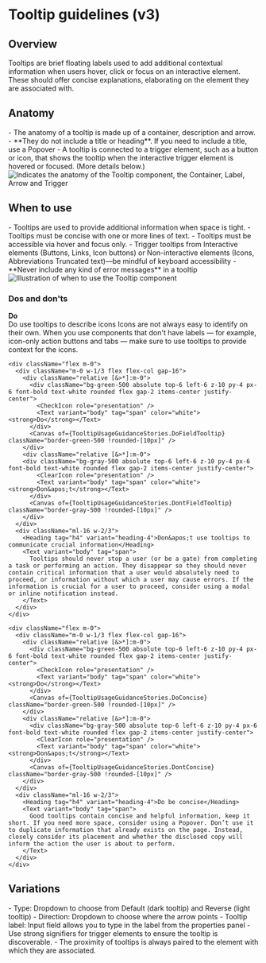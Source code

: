 

<Meta of={TooltipUsageGuidanceStories} />

# Tooltip guidelines (v3)

<ResourceLinks
  sourceCode="https://github.com/cultureamp/kaizen-design-system/tree/main/packages/components/src/Tooltip"
  figma="https://www.figma.com/file/eZKEE5kXbEMY3lx84oz8iN/%F0%9F%92%9C-UI-Kit%3A-Heart?type=design&node-id=1929%3A32006&mode=design&t=LwTCBZ5E1uRvOA1l-1"
  apiSpecification="/?path=/docs/overlays-tooltip-v3-api-specifications--docs"
/>


## Overview

<div className="mt-16 mb-64">
  <SbText>
    Tooltips are brief floating labels used to add additional contextual information when users hover, click or focus on an interactive element. These should offer concise explanations, elaborating on the element they are associated with.
  </SbText>
</div>

## Anatomy

<div className="mt-16 mb-32">
  <SbText>
    - The anatomy of a tooltip is made up of a container, description and arrow.
      - **They do not include a title or heading**. If you need to include a title, use a Popover
    - A tooltip is connected to a trigger element, such as a button or icon, that shows the tooltip when the interactive trigger element is hovered or focused. (More details below.)
  </ SbText>
</div>

<img src={AnatomyPng} alt="Indicates the anatomy of the Tooltip component, the Container, Label, Arrow and Trigger" className="mb-64" />

## When to use
<div className="mt-16 mb-32">
  <SbText>
      - Tooltips are used to provide additional information when space is tight.
      - Tooltips must be concise with one or more lines of text.
      - Tooltips must be accessible via hover and focus only.
      - Trigger tooltips from Interactive elements (Buttons, Links, Icon buttons) or Non-interactive elements (Icons, Abbreviations Truncated text)—be mindful of keyboard accessibility
      - **Never include any kind of error messages** in a tooltip
  </ SbText>
</ div>

<img src={WhenToUse} alt="Illustration of when to use the Tooltip component" className="mb-32"/>

### Dos and don'ts
<Unstyled>
  <div className="flex flex-col mt-16 gap-40 mb-64">
    <div className="flex m-0">
      <div className="m-0 w-1/3">
        <div className="relative [&>*]:m-0">
          <div className="bg-green-500 absolute top-6 left-6 z-10 py-4 px-6 font-bold text-white rounded flex gap-2 items-center justify-center">
            <CheckIcon role="presentation" />
            <Text variant="body" tag="span" color="white">
              <strong>Do</strong>
            </Text>
          </div>
          <Canvas of={TooltipUsageGuidanceStories.Primary} className="border-green-500 !rounded" />
        </div>
      </div>
      <div className="ml-16 w-2/3">
        <Heading tag="h4" variant="heading-4">Do use tooltips to describe icons</Heading>
        <Text variant="body" tag="span">
          Icons are not always easy to identify on their own. When you use components that don&apos;t have labels — for example, icon-only action buttons and tabs — make sure to use tooltips to provide context for the icons.
        </Text>
      </div>
    </div>

    <div className="flex m-0">
      <div className="m-0 w-1/3 flex flex-col gap-16">
        <div className="relative [&>*]:m-0">
          <div className="bg-green-500 absolute top-6 left-6 z-10 py-4 px-6 font-bold text-white rounded flex gap-2 items-center justify-center">
            <CheckIcon role="presentation" />
            <Text variant="body" tag="span" color="white"><strong>Do</strong></Text>
          </div>
          <Canvas of={TooltipUsageGuidanceStories.DoFieldTooltip} className="border-green-500 !rounded-[10px]" />
        </div>
        <div className="relative [&>*]:m-0">
        <div className="bg-gray-500 absolute top-6 left-6 z-10 py-4 px-6 font-bold text-white rounded flex gap-2 items-center justify-center">
            <ClearIcon role="presentation" />
            <Text variant="body" tag="span" color="white"><strong>Don&apos;t</strong></Text>
          </div>
          <Canvas of={TooltipUsageGuidanceStories.DontFieldTooltip} className="border-gray-500 !rounded-[10px]" />
        </div>
      </div>
      <div className="ml-16 w-2/3">
        <Heading tag="h4" variant="heading-4">Don&apos;t use tooltips to communicate crucial information</Heading>
        <Text variant="body" tag="span">
          Tooltips should never stop a user (or be a gate) from completing a task or performing an action. They disappear so they should never contain critical information that a user would absolutely need to proceed, or information without which a user may cause errors. If the information is crucial for a user to proceed, consider using a modal or inline notification instead.
        </Text>
      </div>
    </div>

    <div className="flex m-0">
      <div className="m-0 w-1/3 flex flex-col gap-16">
        <div className="relative [&>*]:m-0">
          <div className="bg-green-500 absolute top-6 left-6 z-10 py-4 px-6 font-bold text-white rounded flex gap-2 items-center justify-center">
            <CheckIcon role="presentation" />
            <Text variant="body" tag="span" color="white"><strong>Do</strong></Text>
          </div>
          <Canvas of={TooltipUsageGuidanceStories.DoConcise} className="border-green-500 !rounded-[10px]" />
        </div>
        <div className="relative [&>*]:m-0">
          <div className="bg-gray-500 absolute top-6 left-6 z-10 py-4 px-6 font-bold text-white rounded flex gap-2 items-center justify-center">
            <ClearIcon role="presentation" />
            <Text variant="body" tag="span" color="white"><strong>Don&apos;t</strong></Text>
          </div>
          <Canvas of={TooltipUsageGuidanceStories.DontConcise} className="border-gray-500 !rounded-[10px]" />
        </div>
      </div>
      <div className="ml-16 w-2/3">
        <Heading tag="h4" variant="heading-4">Do be concise</Heading>
        <Text variant="body" tag="span">
          Good tooltips contain concise and helpful information, keep it short. If you need more space, consider using a Popover. Don’t use it to duplicate information that already exists on the page. Instead, closely consider its placement and whether the disclosed copy will inform the action the user is about to perform.
        </Text>
      </div>
    </div>
  </div>
</Unstyled>

## Variations

<div className="mt-16 mb-32">
  <Unstyled>
    <Text variant="body" tag="span">
      - Type: Dropdown to choose from Default (dark tooltip) and Reverse (light tooltip)
      - Direction: Dropdown to choose where the arrow points
      - Tooltip label: Input field allows you to type in the label from the properties panel
      - Use strong signifiers for trigger elements to ensure the tooltip is discoverable.
      - The proximity of tooltips is always paired to the element with which they are associated.
    </Text>
  </ Unstyled>
</ div>

<Canvas of={TooltipUsageGuidanceStories.Primary} className="mb-32" />
